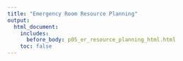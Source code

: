 ```yaml
---
title: "Emergency Room Resource Planning"
output:
  html_document:
    includes:
      before_body: p05_er_resource_planning_html.html
    toc: false
---
```



